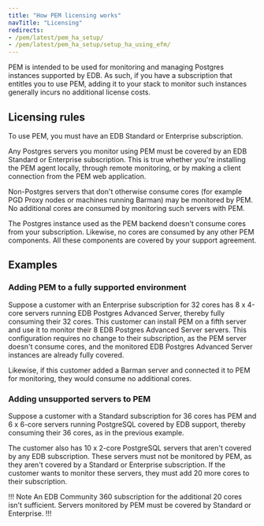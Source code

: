 ```yaml
---
title: "How PEM licensing works"
navTitle: "Licensing"
redirects:
- /pem/latest/pem_ha_setup/
- /pem/latest/pem_ha_setup/setup_ha_using_efm/
---
```


PEM is intended to be used for monitoring and managing Postgres
instances supported by EDB. As such, if you have a subscription that
entitles you to use PEM, adding it to your stack to monitor such
instances generally incurs no additional license costs.

## Licensing rules

To use PEM, you must have an EDB Standard or Enterprise subscription.

Any Postgres servers you monitor using PEM must be covered by an EDB
Standard or Enterprise subscription. This is true whether you're installing the
PEM agent locally, through remote monitoring, or by making a client
connection from the PEM web application.

Non-Postgres servers that don't otherwise consume cores (for example
PGD Proxy nodes or machines running Barman) may be monitored by PEM. No
additional cores are consumed by monitoring such servers with PEM.

The Postgres instance used as the PEM backend doesn't consume cores
from your subscription. Likewise, no cores are consumed by any other PEM
components. All these components are covered by your support agreement.

## Examples

### Adding PEM to a fully supported environment

Suppose a customer with an Enterprise subscription for 32 cores has 8 x 4-core
servers running EDB Postgres Advanced Server, thereby fully
consuming their 32 cores. This customer can install PEM on a fifth
server and use it to monitor their 8 EDB Postgres Advanced Server servers. This configuration requires no
change to their subscription, as the PEM server doesn't consume cores,
and the monitored EDB Postgres Advanced Server instances are already fully covered. 

Likewise, if this customer added a Barman server and connected it to PEM
for monitoring, they would consume no additional cores.

### Adding unsupported servers to PEM

Suppose a customer with a Standard subscription for 36 cores has PEM and 6 x
6-core servers running PostgreSQL covered by EDB support, thereby
consuming their 36 cores, as in the previous example.

The customer also has 10 x 2-core PostgreSQL servers that aren't
covered by any EDB subscription. These servers must not be monitored by
PEM, as they aren't covered by a Standard or Enterprise subscription. If
the customer wants to monitor these servers, they must add 20 more
cores to their subscription.

!!! Note
An EDB Community 360 subscription for the additional 20 cores isn't
sufficient. Servers monitored by PEM must be covered by Standard or
Enterprise.
!!!
